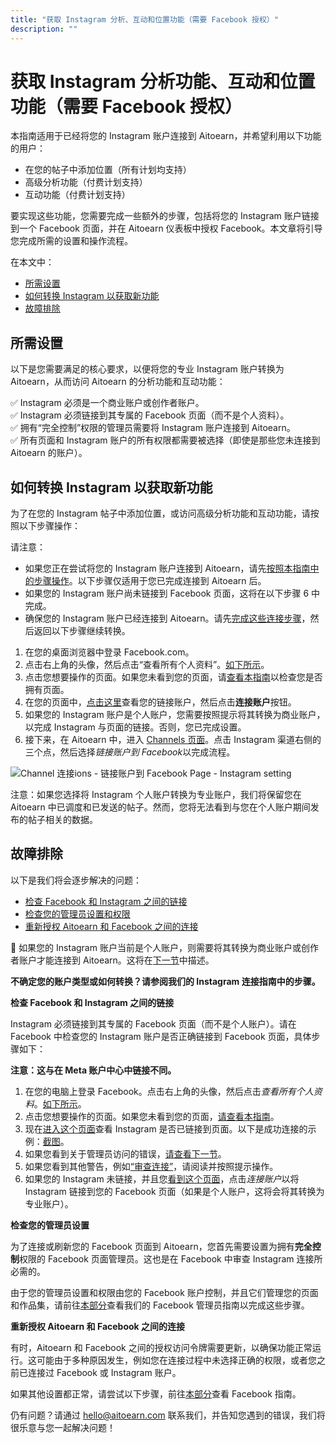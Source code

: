 ```yaml
---
title: "获取 Instagram 分析、互动和位置功能（需要 Facebook 授权）"
description: ""
---
```


# 获取 Instagram 分析功能、互动和位置功能（需要 Facebook 授权）

本指南适用于已经将您的 Instagram 账户连接到 Aitoearn，并希望利用以下功能的用户：
- 在您的帖子中添加位置（所有计划均支持）
- 高级分析功能（付费计划支持）
- 互动功能（付费计划支持）

要实现这些功能，您需要完成一些额外的步骤，包括将您的 Instagram 账户链接到一个 Facebook 页面，并在 Aitoearn 仪表板中授权 Facebook。本文章将引导您完成所需的设置和操作流程。

在本文中：
- [所需设置](#Required-设置-XHXrl)
- [如何转换 Instagram 以获取新功能](#How-到-convert-到-get-new-功能-tc5cv)
- [故障排除](#故障排除-iRh47)

## 所需设置

以下是您需要满足的核心要求，以便将您的专业 Instagram 账户转换为 Aitoearn，从而访问 Aitoearn 的分析功能和互动功能：

✅ Instagram 必须是一个商业账户或创作者账户。  
✅ Instagram 必须链接到其专属的 Facebook 页面（而不是个人资料）。  
✅ 拥有“完全控制”权限的管理员需要将 Instagram 账户连接到 Aitoearn。  
✅ 所有页面和 Instagram 账户的所有权限都需要被选择（即使是那些您未连接到 Aitoearn 的账户）。  

## 如何转换 Instagram 以获取新功能

为了在您的 Instagram 帖子中添加位置，或访问高级分析功能和互动功能，请按照以下步骤操作：

请注意：
- 如果您正在尝试将您的 Instagram 账户连接到 Aitoearn，请先[按照本指南中的步骤操作](https://支持.aitoearn.com//支持.aitoearn.com/article/568-连接ing-您的-Instagram-business-或-creator-账户-到-aitoearn#连接ing-您的-Instagram-专业-账户-到-Aitoearn-Business-或--LFz4G)。以下步骤仅适用于您已完成连接到 Aitoearn 后。
- 如果您的 Instagram 账户尚未链接到 Facebook 页面，这将在以下步骤 6 中完成。
- 确保您的 Instagram 账户已经连接到 Aitoearn。请先[完成这些连接步骤](https://支持.aitoearn.com//支持.aitoearn.com/article/568-连接ing-您的-Instagram-business-或-creator-账户-到-aitoearn#连接ing-您的-Instagram-专业-账户-到-Aitoearn-Business-或--LFz4G)，然后返回以下步骤继续转换。

1. 在您的桌面浏览器中登录 Facebook.com。  
2. 点击右上角的头像，然后点击“查看所有个人资料”。[如下所示](https://分享.aitoearn.com/04unABEK)。  
3. 点击您想要操作的页面。如果您未看到您的页面，请[查看本指南](https://支持.aitoearn.com//支持.aitoearn.com/article/869-differences-bet我们en-Facebook-pages-和-个人资料s)以检查您是否拥有页面。  
4. 在您的页面中，[点击这里](https://www.Facebook.com/设置/?tab=链接ed_Instagram)查看您的链接账户，然后点击**连接账户**按钮。  
5. 如果您的 Instagram 账户是个人账户，您需要按照提示将其转换为商业账户，以完成 Instagram 与页面的链接。否则，您已完成设置。  
6. 接下来，在 Aitoearn 中，进入 [Channels 页面](https://账户.aitoearn.com/channels)。点击 Instagram 渠道右侧的三个点，然后选择*链接账户到 Facebook*以完成流程。  

![Channel 连接ions - 链接账户到 Facebook Page - Instagram setting](//d33v4339jhl8k0.cloudfront.net/docs/assets/64cb6cf86d4a3e191f237e66/图片s/68a4853de9b72b53dab65ff2/文件-7SvYp3XOup.png)

注意：如果您选择将 Instagram 个人账户转换为专业账户，我们将保留您在 Aitoearn 中已调度和已发送的帖子。然而，您将无法看到与您在个人账户期间发布的帖子相关的数据。

## 故障排除

以下是我们将会逐步解决的问题：
- [检查 Facebook 和 Instagram 之间的链接](#Checking-the-链接-bet我们en-Facebook-和-Instagram-wPHUz)
- [检查您的管理员设置和权限](#Checking-您的-管理员-设置--Vr3Zx)
- [重新授权 Aitoearn 和 Facebook 之间的连接](#Reauthorizing-the-连接ion-bet我们en-Facebook-和-Aitoearn--Xou2T)

📝 如果您的 Instagram 账户当前是个人账户，则需要将其转换为商业账户或创作者账户才能连接到 Aitoearn。这将在[下一节](#Checking-the-链接-bet我们en-Facebook-和-Instagram-wPHUz)中描述。

**不确定您的账户类型或如何转换？请参阅我们的 Instagram 连接指南中的步骤。**

**检查 Facebook 和 Instagram 之间的链接**

Instagram 必须链接到其专属的 Facebook 页面（而不是个人账户）。请在 Facebook 中检查您的 Instagram 账户是否正确链接到 Facebook 页面，具体步骤如下：

**注意：这与在 Meta 账户中心中链接不同。**

1. 在您的电脑上登录 Facebook。点击右上角的头像，然后点击*查看所有个人资料*。[如下所示](https://分享.aitoearn.com/04unABEK)。  
2. 点击您想要操作的页面。如果您未看到您的页面，[请查看本指南](https://支持.aitoearn.com//支持.aitoearn.com/article/869-differences-bet我们en-Facebook-pages-和-个人资料s)。  
3. 现在[进入这个页面](https://www.Facebook.com/设置/?tab=链接ed_Instagram)查看 Instagram 是否已链接到页面。以下是成功连接的示例：[截图](https://分享.aitoearn.com/wbuqx添加)。  
4. 如果您看到关于管理员访问的错误，[请查看下一节](#Checking-您的-管理员-设置--Vr3Zx)。  
5. 如果您看到其他警告，例如[“审查连接”](https://分享.aitoearn.com/geuKObKk)，请阅读并按照提示操作。  
6. 如果您的 Instagram 未链接，并且您[看到这个页面](https://分享.aitoearn.com/6qu1N8W8)，点击*连接账户*以将 Instagram 链接到您的 Facebook 页面（如果是个人账户，这将会将其转换为专业账户）。  

**检查您的管理员设置**

为了连接或刷新您的 Facebook 页面到 Aitoearn，您首先需要设置为拥有**完全控制**权限的 Facebook 页面管理员。这也是在 Facebook 中审查 Instagram 连接所必需的。

由于您的管理员设置和权限由您的 Facebook 账户控制，并且它们管理您的页面和作品集，请前往[本部分](https://支持.aitoearn.com//支持.aitoearn.com/article/872-Facebook-故障排除-指南#Checking-您的-管理员-设置-在-您的-Facebook-Page-BOhZf)查看我们的 Facebook 管理员指南以完成这些步骤。

**重新授权 Aitoearn 和 Facebook 之间的连接**

有时，Aitoearn 和 Facebook 之间的授权访问令牌需要更新，以确保功能正常运行。这可能由于多种原因发生，例如您在连接过程中未选择正确的权限，或者您之前已连接过 Facebook 或 Instagram 账户。

如果其他设置都正常，请尝试以下步骤，前往[本部分](https://支持.aitoearn.com//支持.aitoearn.com/article/872-Facebook-故障排除-指南#Reauthorizing-the-连接ion-bet我们en-Facebook-和-Aitoearn--tiX4P)查看 Facebook 指南。

仍有问题？请通过 [hello@aitoearn.com](mailto:hello@aitoearn.com) 联系我们，并告知您遇到的错误，我们将很乐意与您一起解决问题！
